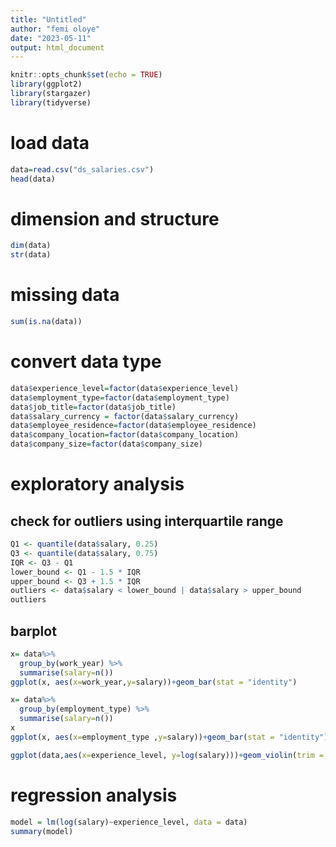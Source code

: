 ```yaml
---
title: "Untitled"
author: "femi oloye"
date: "2023-05-11"
output: html_document
---
```


```r
knitr::opts_chunk$set(echo = TRUE)
library(ggplot2)
library(stargazer)
library(tidyverse)
```

# load data 
```r
data=read.csv("ds_salaries.csv")
head(data)
```

# dimension and structure
```r
dim(data)
str(data)
```

# missing data
```r
sum(is.na(data))
```

# convert data type
```r
data$experience_level=factor(data$experience_level)
data$employment_type=factor(data$employment_type)
data$job_title=factor(data$job_title)
data$salary_currency = factor(data$salary_currency)
data$employee_residence=factor(data$employee_residence)
data$company_location=factor(data$company_location)
data$company_size=factor(data$company_size)
```

# exploratory analysis
## check for outliers using interquartile range
```r
Q1 <- quantile(data$salary, 0.25)
Q3 <- quantile(data$salary, 0.75)
IQR <- Q3 - Q1
lower_bound <- Q1 - 1.5 * IQR
upper_bound <- Q3 + 1.5 * IQR
outliers <- data$salary < lower_bound | data$salary > upper_bound
outliers
```

## barplot
```r
x= data%>%
  group_by(work_year) %>%
  summarise(salary=n())
ggplot(x, aes(x=work_year,y=salary))+geom_bar(stat = "identity")
```


```r
x= data%>%
  group_by(employment_type) %>%
  summarise(salary=n())
x
ggplot(x, aes(x=employment_type ,y=salary))+geom_bar(stat = "identity")+coord_flip()
```


```r
ggplot(data,aes(x=experience_level, y=log(salary)))+geom_violin(trim = FALSE)+stat_summary(fun.y = mean, geom = "point", shape=20)
```

# regression analysis
```r
model = lm(log(salary)~experience_level, data = data)
summary(model)
```